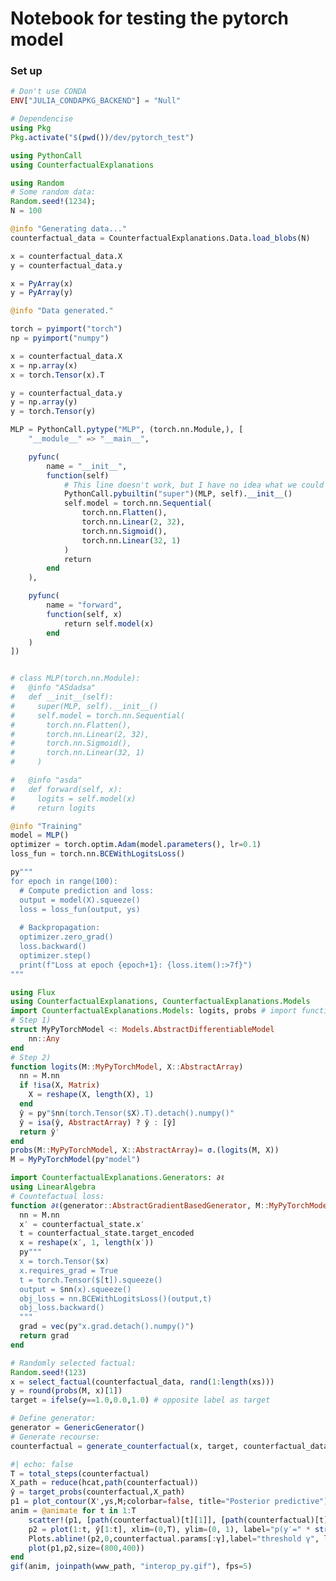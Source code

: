 # Notebook for testing the pytorch model

### Set up
```julia
# Don't use CONDA
ENV["JULIA_CONDAPKG_BACKEND"] = "Null"

# Dependencise
using Pkg
Pkg.activate("$(pwd())/dev/pytorch_test")

using PythonCall
using CounterfactualExplanations
```

```julia
using Random
# Some random data:
Random.seed!(1234);
N = 100

@info "Generating data..."
counterfactual_data = CounterfactualExplanations.Data.load_blobs(N)

x = counterfactual_data.X
y = counterfactual_data.y

x = PyArray(x)
y = PyArray(y)

@info "Data generated."
```

```julia
torch = pyimport("torch")
np = pyimport("numpy")

x = counterfactual_data.X
x = np.array(x)
x = torch.Tensor(x).T
```

```julia
y = counterfactual_data.y
y = np.array(y)
y = torch.Tensor(y)
```

```julia
MLP = PythonCall.pytype("MLP", (torch.nn.Module,), [
    "__module__" => "__main__",

    pyfunc(
        name = "__init__",
        function(self)
            # This line doesn't work, but I have no idea what we could use to implement inheritance
            PythonCall.pybuiltin("super")(MLP, self).__init__()
            self.model = torch.nn.Sequential(
                torch.nn.Flatten(),
                torch.nn.Linear(2, 32),
                torch.nn.Sigmoid(),
                torch.nn.Linear(32, 1)
            )
            return
        end
    ),

    pyfunc(
        name = "forward",
        function(self, x)
            return self.model(x)
        end
    )
])


# class MLP(torch.nn.Module):
#   @info "ASdadsa"
#   def __init__(self):
#     super(MLP, self).__init__()
#     self.model = torch.nn.Sequential(
#       torch.nn.Flatten(),
#       torch.nn.Linear(2, 32),
#       torch.nn.Sigmoid(),
#       torch.nn.Linear(32, 1)
#     )

#   @info "asda"
#   def forward(self, x):
#     logits = self.model(x)
#     return logits
```

```julia
@info "Training"
model = MLP()
optimizer = torch.optim.Adam(model.parameters(), lr=0.1)
loss_fun = torch.nn.BCEWithLogitsLoss()
```

```julia
py"""
for epoch in range(100):
  # Compute prediction and loss:
  output = model(X).squeeze()
  loss = loss_fun(output, ys)
  
  # Backpropagation:
  optimizer.zero_grad()
  loss.backward()
  optimizer.step()
  print(f"Loss at epoch {epoch+1}: {loss.item():>7f}")
"""
```

```julia
using Flux
using CounterfactualExplanations, CounterfactualExplanations.Models
import CounterfactualExplanations.Models: logits, probs # import functions in order to extend
# Step 1)
struct MyPyTorchModel <: Models.AbstractDifferentiableModel
    nn::Any
end
# Step 2)
function logits(M::MyPyTorchModel, X::AbstractArray)
  nn = M.nn
  if !isa(X, Matrix)
    X = reshape(X, length(X), 1)
  end
  ŷ = py"$nn(torch.Tensor($X).T).detach().numpy()"
  ŷ = isa(ŷ, AbstractArray) ? ŷ : [ŷ]
  return ŷ'
end
probs(M::MyPyTorchModel, X::AbstractArray)= σ.(logits(M, X))
M = MyPyTorchModel(py"model")
```

```julia
import CounterfactualExplanations.Generators: ∂ℓ
using LinearAlgebra
# Countefactual loss:
function ∂ℓ(generator::AbstractGradientBasedGenerator, M::MyPyTorchModel, counterfactual_state::CounterfactualState) 
  nn = M.nn
  x′ = counterfactual_state.x′
  t = counterfactual_state.target_encoded
  x = reshape(x′, 1, length(x′))
  py"""
  x = torch.Tensor($x)
  x.requires_grad = True
  t = torch.Tensor($[t]).squeeze()
  output = $nn(x).squeeze()
  obj_loss = nn.BCEWithLogitsLoss()(output,t)
  obj_loss.backward()
  """
  grad = vec(py"x.grad.detach().numpy()")
  return grad
end
```

```julia
# Randomly selected factual:
Random.seed!(123)
x = select_factual(counterfactual_data, rand(1:length(xs))) 
y = round(probs(M, x)[1])
target = ifelse(y==1.0,0.0,1.0) # opposite label as target
```

```julia
# Define generator:
generator = GenericGenerator()
# Generate recourse:
counterfactual = generate_counterfactual(x, target, counterfactual_data, M, generator)
```

```julia
#| echo: false
T = total_steps(counterfactual)
X_path = reduce(hcat,path(counterfactual))
ŷ = target_probs(counterfactual,X_path)
p1 = plot_contour(X',ys,M;colorbar=false, title="Posterior predictive")
anim = @animate for t in 1:T
    scatter!(p1, [path(counterfactual)[t][1]], [path(counterfactual)[t][2]], ms=5, color=Int(y), label="")
    p2 = plot(1:t, ŷ[1:t], xlim=(0,T), ylim=(0, 1), label="p(y′=" * string(target) * ")", title="Validity", lc=:black)
    Plots.abline!(p2,0,counterfactual.params[:γ],label="threshold γ", ls=:dash) # decision boundary
    plot(p1,p2,size=(800,400))
end
gif(anim, joinpath(www_path, "interop_py.gif"), fps=5)
```